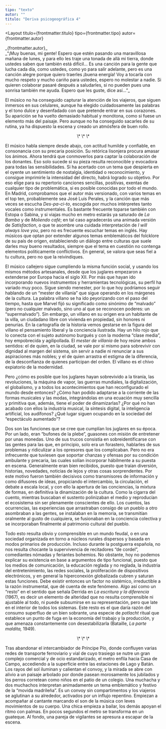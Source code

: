 ```yaml
---
tipo: "texto"
autor: ""
titulo: "Deriva psicogeográfica 4"
---
```



<Layout
  titulo={frontmatter.titulo}
  tipo={frontmatter.tipo}
  autor={frontmatter.autor}
>

<Prose>
_{frontmatter.autor}_

<div class="text-red-500">
_“¡Muy buenas, mi gente! Espero que estén pasando una maravillosa mañana de lunes, y para ello les traje una tonada de allá mi tierra, donde ustedes saben que también está difícil... Es una canción para la gente que lucha cada día, como ustedes, como yo para salir adelante, pero es una canción alegre porque quiero traerles ¡buena energía! Voy a tocarla con mucho respeto y mucho cariño para ustedes, espero no molestar a nadie. Si quieren colaborar pasaré después a saludarles, si no pueden pues una sonrisa también me ayuda. Espero que les guste, dice así...”_

El músico no ha conseguido capturar la atención de los viajeros, que siguen inmersos en sus celulares, aunque ha elegido cuidadosamente las palabras y el tono dulce y desenfadado con que pretende entrar en sus corazones. Su aparición se ha vuelto demasiado habitual y monótona, como si fuese un elemento más del paisaje. Pero aunque no ha conseguido sacarles de su rutina, ya ha dispuesto la escena y creado un atmósfera de buen rollo.

<p align="center">\* \* \*</p>

El músico habla siempre desde abajo, con actitud humilde y confiable, en consonancia con su precaria posición. Su retórica lisonjera procura amasar los ánimos. Ahora tendrá que conmoverlos para captar la colaboración de los donantes. Eso solo sucede si su pieza resulta reconocible y evocadora para todas las sensibilidades. Si ha acertado con un tema que despierta en el oyente un sentimiento de nostalgia, identidad o reconocimiento, y consigue imprimirle la intensidad del directo, habrá logrado su objetivo. Por eso elige para su repertorio canciones sencillas, positivas, exentas de cualquier tipo de problemática, si es posible conocidas por todo el mundo. En Madrid, comprobamos que el autor más versionado, con varios temas en el top ten, probablemente sea José Luis Perales, y la canción que más veces se escucha _Des-pa-ci-to_, escogida por muchos intérpretes tanto vocales como instrumentales. Es bastante frecuente toparse también con Estopa o Sabina, y si viajas mucho en metro estarás ya saturado de _La Bamba_ y de _Moliendo café_; en tal caso agradecerás una animada versión de _Satisfaction_, o que te asombre una cuidada interpretación de _I will always love you_, pero no es frecuente escuchar temas en inglés. Hay músicos que optan por extender algunos temas emblemáticos del folcklore de su país de origen, estableciendo un diálogo entre culturas que suele darles muy bueno resultados, siempre que el tema en cuestión no contenga elementos políticamente conflictivos. En general, se valora que seas fiel a tu cultura, pero no que la reivindiques.

El músico callejero sigue cumpliendo la misma función social, y usando los mismos métodos artesanales, desde que los juglares empezaron a extenderse por Europa hacia el siglo XII. Por más que hayan ido incorporando nuevos instrumentos y herramientas tecnológicas, su perfil ha variado muy poco. Sigue siendo menester, por lo que hoy podríamos seguir hablando de un “mester de villanía” que sigue operando en los márgenes de la cultura. La palabra villano se ha ido peyorizando con el paso del tiempo, hasta que Marvel fijó su significado como sinónimo de “malvado” (pero no cualquier malvado, sino uno al que se reconocen poderes: un “supermalvado”). Sin embargo, un villano en su origen era un habitante de la villa, un ciudadano libre con vivienda en propiedad, sin honores ni penurias. En la cartografía de la historia vemos gestarse en la figura del villano el pensamiento liberal y la conciencia ilustrada. Hay un hilo rojo que lo conecta con el sujeto autónomo burgués y con la moderna “clase media”, hoy empobrecida y agilipollada. El _mester de villanía_ de hoy reúne ambos sentidos: el de quien, en la ciudad, se vale por sí mismo para sobrevivir con dignidad al margen del sistema, sin servir a nadie ni renunciar a sus aspiraciones más nobles; y el de quien arrastra el estigma de la diferencia, de la desconfianza de quienes participan del orden. El villano es el chivo expiatorio de la modernidad.

Pero ¿cómo es posible que los juglares hayan sobrevivido a la tiranía, las revoluciones, la máquina de vapor, las guerras mundiales, la digitalización, el globalismo, y a todos los acontecimientos que han reconfigurado el mundo desde entonces? ¿Cómo han podido adaptarse a la corriente de las formas musicales y las modas, integrándolas en una ecuación muy sencilla y primitiva que, además, tiene el poder de dinamizarlas? ¿Por qué no han acabado con ellos la industria musical, la síntesis digital, la inteligencia artificial, los audífonos? ¿Qué lugar siguen ocupando en la sociedad del “espectáculo aumentado”?

Dos son las funciones que se cree que cumplían los juglares en su época. Por un lado, eran “bufones de la plebe”, guasones con misión de entretener por unas monedas. Uno de sus trucos consistía en sobreidentificarse con las gentes para las que, en principio, solo era un forastero, hablarles de sus problemas y ridiculizar a los opresores que los complicaban. Pero no era infrecuente que tuviesen que soportar chanzas y ofensas por su condición ambulante y precaria, las cuales solían incorporar hábilmente a su puesta en escena. Generalmente eran bien recibidos, puesto que traían diversión, historias, novedades, noticias de lejos y otras cosas sorprendentes. Por este motivo fueron también decisivos como transmisores de información y como difusores de ideas, propiciando el intercambio, la circulación, el debate a escala local, y con ello la apertura de las conciencias, la mixtura de formas, en definitiva la dinamización de la cultura. Como la cigarra del cuento, mientras buscaban el sustento polinizaban el medio y reproducían el ecosistema sin ser plenamente conscientes de ello. Los cuentos, las ocurrencias, las experiencias que arrastraban consigo de un pueblo a otro asombraban a las gentes, se instalaban en la memoria, se transmitían oralmente al gusto de cualquiera, se fusionaban en la conciencia colectiva y se incorporaban finalmente al patrimonio cultural del pueblo.

Todo esto resulta obvio y comprensible en un mundo feudal, o en una sociedad organizada en torno a núcleos rurales dispersos y basada en modos primarios de producción. Incluso durante la postguerra española, no nos resulta chocante la supervivencia de recitadores “de cordel”, comediantes nómadas y feriantes bohemios. No obstante, hoy no podemos explicar su existencia en base a argumentos de tipo funcional, puesto que los medios de comunicación, la educación reglada y no reglada, la industria del entretenimiento, las redes sociales, la proliferación de dispositivos electrónicos, y en general la hiperconexión globalizada cubren y saturan estas funciones. Debe existir entonces un factor no sistémico, irreductible a la razón instrumental, que dé cuenta de este fenómeno. Algo así como un “resto” en el sentido que señala Derrida en _La escritura y la diferencia_ (1967), es decir un elemento de alteridad que no resulta comprensible ni ajustable al todo, ni puede subsumirse en su representación, pero que late en el interior de todos los sistemas. Este resto es el que daría razón del consumo superfluo de un bien sobrante, una especie de _potlacht_ ritual que establece un punto de fuga en la economía del trabajo y la producción, y que amenaza constantemente con desestabilizarla (Bataille, _La parte maldita,_ 1949).

<p align="center">\* \* \*</p>

Tras abandonar el intercambiador de Príncipe Pío, donde confluyen varias redes de transporte ferroviario y vial de cuyo trasiego se nutre un gran complejo comercial y de ocio estandarizado, el metro enfila hacia Casa de Campo, accediendo a la superficie entre las estaciones de Lago y Batán. Los rayos del sol iluminan y calientan el convoy, y la mirada se abre con alivio a un paisaje arbolado por donde pasean morosamente los jubilados y los perros corretean como niños en el patio de un colegio. Una muchacha y dos muchachos interpretan animadamente un tema emblemático y festivo de la “movida madrileña”. Es un convoy sin compartimentos y los viajeros se aglutinan a su alrededor, activados por un influjo repentino. Empiezan a acompañar al cantante marcando el son de la música con leves movimientos de su cuerpo. Una chica empieza a bailar, los demás apoyan el ritmo con palmas. En pocos segundos el metro se transforma en un guateque. Al fondo, una pareja de vigilantes se apresura a escapar de la escena.

</div>

</Prose>
</Layout>
